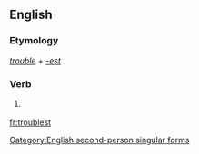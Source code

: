 ==English==

===Etymology===
''[[trouble]]'' + ''[[-est]]''

===Verb===
{{en-verb form}}

# {{context|archaic|lang=en}} {{form of|Second-person singular simple present form|trouble|lang=en}}

[[Category:English second-person singular forms]]

[[fr:troublest]]